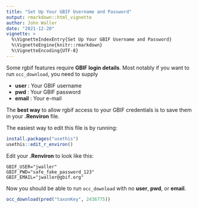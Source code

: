 ```yaml
---
title: "Set Up Your GBIF Username and Password"
output: rmarkdown::html_vignette
author: John Waller
date: "2021-12-20"
vignette: >
  %\VignetteIndexEntry{Set Up Your GBIF Username and Password}
  %\VignetteEngine{knitr::rmarkdown}
  %\VignetteEncoding{UTF-8}
---
```


Some rgbif features require **GBIF login details**. Most notably if you want to run `occ_download`, you need to supply

* **user** : Your GBIF username
* **pwd** : Your GBIF password
* **email** : Your e-mail 

The **best way** to allow rgbif access to your GBIF credentials is to save them in your **.Renviron** file.

The easiest way to edit this file is by running:

```r
install.packages("usethis")
usethis::edit_r_environ()
```

Edit your **.Renviron** to look like this:

```
GBIF_USER="jwaller"
GBIF_PWD="safe_fake_password_123"
GBIF_EMAIL="jwaller@gbif.org"
```

Now you should be able to run `occ_download` with no  **user**, **pwd**, or **email**.

```r 
occ_download(pred("taxonKey", 2436775))
```


